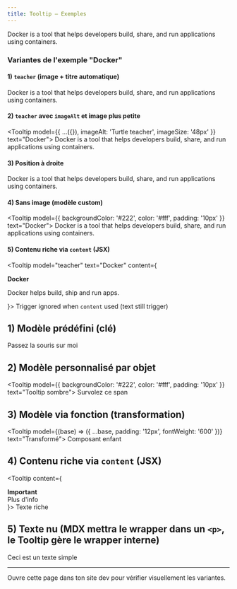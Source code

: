 ```yaml
---
title: Tooltip — Exemples
---
```


<Tooltip model="teacher" text="Docker">

Docker is a tool that helps developers build, share,
 and run applications using containers.

  </Tooltip>


### Variantes de l'exemple "Docker"

#### 1) `teacher` (image + titre automatique)

<Tooltip model="teacher" text="Docker">
Docker is a tool that helps developers build, share, and run applications using containers.
</Tooltip>

#### 2) `teacher` avec `imageAlt` et image plus petite

<Tooltip model={{ ...({}), imageAlt: 'Turtle teacher', imageSize: '48px' }} text="Docker">
Docker is a tool that helps developers build, share, and run applications using containers.
</Tooltip>

#### 3) Position à droite

<Tooltip model="teacher" text="Docker" position="top">
Docker is a tool that helps developers
 build, share, and run 
 applications using containers.
</Tooltip>

#### 4) Sans image (modèle custom)

<Tooltip model={{ backgroundColor: '#222', color: '#fff', padding: '10px' }} text="Docker">
Docker is a tool that helps developers build, share, and run applications using containers.
</Tooltip>

#### 5) Contenu riche via `content` (JSX)

<Tooltip model="teacher" text="Docker" content={<div><strong>Docker</strong><p>Docker helps build, ship and run apps.</p></div>}>
  Trigger ignored when `content` used (text still trigger)
</Tooltip>




## 1) Modèle prédéfini (clé)


<Tooltip model="info" text="Info : ceci est un tooltip">
  Passez la souris sur moi
</Tooltip>


## 2) Modèle personnalisé par objet


<Tooltip model={{ backgroundColor: '#222', color: '#fff', padding: '10px' }} text="Tooltip sombre">
  <span>Survolez ce span</span>
</Tooltip>


## 3) Modèle via fonction (transformation)


<Tooltip model={(base) => ({ ...base, padding: '12px', fontWeight: '600' })} text="Transformé">
  Composant enfant
</Tooltip>


## 4) Contenu riche via `content` (JSX)


<Tooltip content={<div><strong>Important</strong><div>Plus d'info</div></div>}>
  Texte riche
</Tooltip>


## 5) Texte nu (MDX mettra le wrapper dans un `<p>`, le Tooltip gère le wrapper interne)


<Tooltip text="Tooltip sur texte nu">
  Ceci est un texte simple
</Tooltip>


---

Ouvre cette page dans ton site dev pour vérifier visuellement les variantes.
